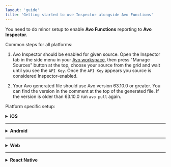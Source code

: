 ```yaml
---
layout: 'guide'
title: 'Getting started to use Inspector alongside Avo Functions'
---
```



You need to do minor setup to enable **Avo Functions** reporting to **Avo Inspector**.

Common steps for all platforms:

1. Avo Inspector should be enabled for given source. Open <Link passHref href="/workspace/inspector"><a>the Inspector tab</a></Link> in the side menu in your [Avo workspace](https://www.avo.app/schemas/), then press "Manage Sources" button at the top, choose your source from the grid and wait until you see the `API Key`. Once the `API Key` appears you source is considered Inspector-enabled.

2. Your Avo generated file should use Avo version 63.10.0 or greater. You can find the version in the comment at the top of the generated file. If the version is older than 63.10.0 run `avo pull` again.

Platform specific setup:

<details>


<summary>
  <strong>iOS</strong>
</summary>
<p />
Avo Functions report to Avo Inspector automatically starting with Avo version >=
63.10.0 and Inspector SDK version >= 1.2.0.

> Make sure `AvoInspector` dependency in your podfile is equal or greater than 1.2.0.

> You can use your own separate instance of Avo Inspector to analyze your tracking outside of Avo Functions, it will report the data correctly alongside the Avo Functions.

</details>


---

<details>
<summary><strong>Android</strong></summary>
<p/>
To enable Avo Functions to report to Avo Inspector automatically you would need to provide an instance of Avo Inspector when initializing Avo and use


- Avo version >= 63.10.0

and

- Avo Inspector SDK version >= 1.2.0.

> Make sure `com.github.avohq:android-avo-inspector` dependency in your build.gradle file is equal or greater than 1.2.0.

> Generated Avo file exposes **avoInspectorApiKey** constant that contains your Inspector API key.

```kotlin
val inspector = AvoInspector(avoInspectorApiKey,
    application, AvoInspectorEnv.Dev)

Avo.initAvoWithInspector(inspector, ...)
```

```java
AvoInspector inspector = new AvoInspector(StaticAvo.avoInspectorApiKey, getApplication(), AvoInspectorEnv.Dev);

Avo.initAvoWithInspector(..., inspector);
```

> You can use the same instance of Avo Inspector to analyze your tracking outside of Avo Functions, it will report the data correctly alongside the Avo Functions.

</details>


---

<details>
<summary><strong>Web</strong></summary>
<p/>
To enable Avo Functions to report to Avo Inspector automatically you would need to provide an instance of Avo Inspector when initializing Avo and use


- Avo version >= 63.10.0

and

- Avo Inspector SDK version >= 1.2.0.

> `avo-inspector` dependency in your package.json file should be equal or greater than 1.2.0.

> Generated Avo file exposes **avoInspectorApiKey** constant that contains your Inspector API key.

```javascript
const inspector = new Inspector.AvoInspector({
  apiKey: Avo.avoInspectorApiKey,
  env: env.DEV,
  version: "1.0.0",
  appName: "My App"
});
Avo.initAvo( { env: env.DEV, inspector: inspector}, ...);
```

```typescript
const inspector = new Inspector.AvoInspector({
  apiKey: Avo.avoInspectorApiKey,
  env: Inspector.AvoInspectorEnv.Dev,
  version: "1.0.0",
  appName: "My App"
});
Avo.initAvo({ env: Avo.AvoEnv.Dev, inspector: inspector }, ...);
```

> You can use the same instance of Avo Inspector to analyze your tracking outside of Avo Functions, it will report the data correctly alongside the Avo Functions.

</details>


---

<details>
<summary><strong>React Native</strong></summary>
<p/>
To enable Avo Functions to report to Avo Inspector automatically you would need to provide an instance of Avo Inspector when initializing Avo and use


- Avo version >= 63.10.0

and

- Avo Inspector SDK version >= 1.2.0.

> `react-native-avo-inspector` dependency in your package.json file should be equal or greater than 1.2.0.

> Generated Avo file exposes **avoInspectorApiKey** constant that contains your Inspector API key.

```javascript
const inspector = new Inspector.AvoInspector({
  apiKey: Avo.avoInspectorApiKey,
  env: env.DEV,
  version: "1.0.0",
  appName: "My App"
});
Avo.initAvo( { env: env.DEV, inspector: inspector}, ...);
```

```typescript
const inspector = new Inspector.AvoInspector({
  apiKey: Avo.avoInspectorApiKey,
  env: Inspector.AvoInspectorEnv.Dev,
  version: "1.0.0",
  appName: "My App"
});
Avo.initAvo({ env: Avo.AvoEnv.Dev, inspector: inspector }, ...);
```

> You can use the same instance of Avo Inspector to analyze your tracking outside of Avo Functions, it will report the data correctly alongside the Avo Functions.

</details>

